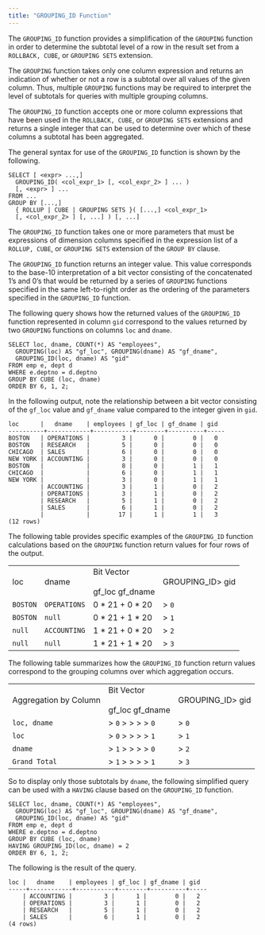```yaml
---
title: "GROUPING_ID Function"
---
```


<div id="grouping_id_function" class="registered_link"></div>

The `GROUPING_ID` function provides a simplification of the `GROUPING` function in order to determine the subtotal level of a row in the result set from a `ROLLBACK, CUBE`, or `GROUPING SETS` extension.

The `GROUPING` function takes only one column expression and returns an indication of whether or not a row is a subtotal over all values of the given column. Thus, multiple `GROUPING` functions may be required to interpret the level of subtotals for queries with multiple grouping columns.

The `GROUPING_ID` function accepts one or more column expressions that have been used in the `ROLLBACK, CUBE`, or `GROUPING SETS` extensions and returns a single integer that can be used to determine over which of these columns a subtotal has been aggregated.

The general syntax for use of the `GROUPING_ID` function is shown by the following.

```text
SELECT [ <expr> ...,]
  GROUPING_ID( <col_expr_1> [, <col_expr_2> ] ... )
  [, <expr> ] ...
FROM ...
GROUP BY [...,]
  { ROLLUP | CUBE | GROUPING SETS }( [...,] <col_expr_1>
  [, <col_expr_2> ] [, ...] ) [, ...]
```

The `GROUPING_ID` function takes one or more parameters that must be expressions of dimension columns specified in the expression list of a `ROLLUP, CUBE`, or `GROUPING SETS` extension of the `GROUP BY` clause.

The `GROUPING_ID` function returns an integer value. This value corresponds to the base-10 interpretation of a bit vector consisting of the concatenated 1’s and 0’s that would be returned by a series of `GROUPING` functions specified in the same left-to-right order as the ordering of the parameters specified in the `GROUPING_ID` function.

The following query shows how the returned values of the `GROUPING_ID` function represented in column `gid` correspond to the values returned by two `GROUPING` functions on columns `loc` and `dname`.

```text
SELECT loc, dname, COUNT(*) AS "employees",
  GROUPING(loc) AS "gf_loc", GROUPING(dname) AS "gf_dname",
  GROUPING_ID(loc, dname) AS "gid"
FROM emp e, dept d
WHERE e.deptno = d.deptno
GROUP BY CUBE (loc, dname)
ORDER BY 6, 1, 2;
```

In the following output, note the relationship between a bit vector consisting of the `gf_loc` value and `gf_dname` value compared to the integer given in `gid`.

```text
loc      |   dname    | employees | gf_loc | gf_dname | gid
----------+------------+-----------+--------+----------+-----
BOSTON   | OPERATIONS |         3 |      0 |        0 |   0
BOSTON   | RESEARCH   |         5 |      0 |        0 |   0
CHICAGO  | SALES      |         6 |      0 |        0 |   0
NEW YORK | ACCOUNTING |         3 |      0 |        0 |   0
BOSTON   |            |         8 |      0 |        1 |   1
CHICAGO  |            |         6 |      0 |        1 |   1
NEW YORK |            |         3 |      0 |        1 |   1
         | ACCOUNTING |         3 |      1 |        0 |   2
         | OPERATIONS |         3 |      1 |        0 |   2
         | RESEARCH   |         5 |      1 |        0 |   2
         | SALES      |         6 |      1 |        0 |   2
         |            |        17 |      1 |        1 |   3
(12 rows)
```

The following table provides specific examples of the `GROUPING_ID` function calculations based on the `GROUPING` function return values for four rows of the output.

|          |              |                                       |                  |
| -------- | ------------ | ------------------------------------- | ---------------- |
| loc      | dname        | Bit Vector<br /><br />gf_loc gf_dname | GROUPING_ID> gid |
| `BOSTON` | `OPERATIONS` | 0 \* 21 + 0 \* 20                     | > `0`            |
| `BOSTON` | `null`       | 0 \* 21 + 1 \* 20                     | > `1`            |
| `null`   | `ACCOUNTING` | 1 \* 21 + 0 \* 20                     | > `2`            |
| `null`   | `null`       | 1 \* 21 + 1 \* 20                     | > `3`            |

The following table summarizes how the `GROUPING_ID` function return values correspond to the grouping columns over which aggregation occurs.

|                       |                                       |                  |
| --------------------- | ------------------------------------- | ---------------- |
| Aggregation by Column | Bit Vector<br /><br />gf_loc gf_dname | GROUPING_ID> gid |
| `loc, dname`          | > `0` > >   > > `0`                   | > `0`            |
| `loc`                 | > `0` > >   > > `1`                   | > `1`            |
| `dname`               | > `1` > >   > > `0`                   | > `2`            |
| `Grand Total`         | > `1` > >   > > `1`                   | > `3`            |

So to display only those subtotals by `dname`, the following simplified query can be used with a `HAVING` clause based on the `GROUPING_ID` function.

```text
SELECT loc, dname, COUNT(*) AS "employees",
  GROUPING(loc) AS "gf_loc", GROUPING(dname) AS "gf_dname",
  GROUPING_ID(loc, dname) AS "gid"
FROM emp e, dept d
WHERE e.deptno = d.deptno
GROUP BY CUBE (loc, dname)
HAVING GROUPING_ID(loc, dname) = 2
ORDER BY 6, 1, 2;
```

The following is the result of the query.

```text
loc |   dname    | employees | gf_loc | gf_dname | gid
-----+------------+-----------+--------+----------+-----
    | ACCOUNTING |         3 |      1 |        0 |   2
    | OPERATIONS |         3 |      1 |        0 |   2
    | RESEARCH   |         5 |      1 |        0 |   2
    | SALES      |         6 |      1 |        0 |   2
(4 rows)
```
